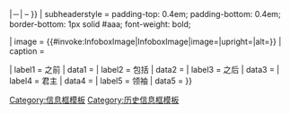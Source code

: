 {{Infobox
| title          = {{{name}}}<br/><small>{{{native_name|}}}</small>

| subheader      = {{{start}}}{{#if:{{#invoke:String|match|{{{start}}}{{{end}}}| |plain=true|nomatch=1}}|－|&nbsp;–&#32;}}{{{end}}}
| subheaderstyle = padding-top: 0.4em; padding-bottom: 0.4em; border-bottom: 1px solid #aaa; font-weight: bold;

| image          = {{#invoke:InfoboxImage|InfoboxImage|image={{{image|}}}|upright={{{image_upright|1}}}|alt={{{alt|}}}}}
| caption        = {{{caption|}}}

| label1         = 之前
|  data1         = {{{before|}}}
| label2         = 包括
|  data2         = {{{including|}}}
| label3         = 之后
|  data3         = {{{after|}}}
| label4         = 君主
|  data4         = {{{monarch|}}}
| label5         = 领袖
|  data5         = {{{leaders|}}}
}}<noinclude>
{{Documentation|content=
{{Parameter names example|_template=Infobox historical era|name|start|end|image|alt|caption|before|including|after|monarch|leaders}}
<pre _base="" style="overflow: auto;">{{Infobox historical era
| name = 
| start = 
| end = 
| image = 
| alt = 
| caption = 
| before = 
| including = 
| after = 
| monarch = 
| leaders = 
}}</pre>
}}
[[Category:信息框模板]]
[[Category:历史信息框模板]]
</noinclude>